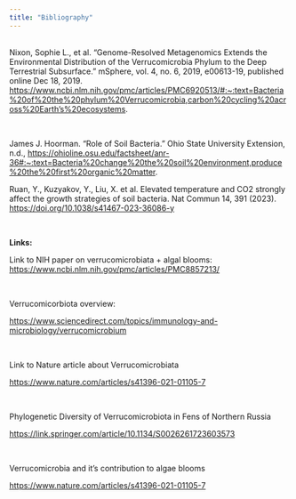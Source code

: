 ```yaml
---
title: "Bibliography"
---
```


\
Nixon, Sophie L., et al. "Genome-Resolved Metagenomics Extends the Environmental Distribution of the Verrucomicrobia Phylum to the Deep Terrestrial Subsurface." mSphere, vol. 4, no. 6, 2019, e00613-19, published online Dec 18, 2019. [https://www.ncbi.nlm.nih.gov/pmc/articles/PMC6920513/#:\~:text=Bacteria%20of%20the%20phylum%20Verrucomicrobia,carbon%20cycling%20across%20Earth's%20ecosystems](https://www.ncbi.nlm.nih.gov/pmc/articles/PMC6920513/#:~:text=Bacteria%20of%20the%20phylum%20Verrucomicrobia,carbon%20cycling%20across%20Earth's%20ecosystems). 

\

James J. Hoorman. "Role of Soil Bacteria." Ohio State University Extension, n.d., <https://ohioline.osu.edu/factsheet/anr-36#:~:text=Bacteria%20change%20the%20soil%20environment,produce%20the%20first%20organic%20matter>. 

Ruan, Y., Kuzyakov, Y., Liu, X. et al. Elevated temperature and CO2 strongly affect the growth strategies of soil bacteria. Nat Commun 14, 391 (2023). <https://doi.org/10.1038/s41467-023-36086-y> 

\

**Links:**

Link to NIH paper on verrucomicrobiata + algal blooms: <https://www.ncbi.nlm.nih.gov/pmc/articles/PMC8857213/> 

\

Verrucomicorbiota overview:

<https://www.sciencedirect.com/topics/immunology-and-microbiology/verrucomicrobium> 

\

Link to Nature article about Verrucomicrobiata 

<https://www.nature.com/articles/s41396-021-01105-7> 

\

Phylogenetic Diversity of Verrucomicrobiota in Fens of Northern Russia

<https://link.springer.com/article/10.1134/S0026261723603573> 

\

Verrucomicrobia and it’s contribution to algae blooms 

<https://www.nature.com/articles/s41396-021-01105-7>

\
